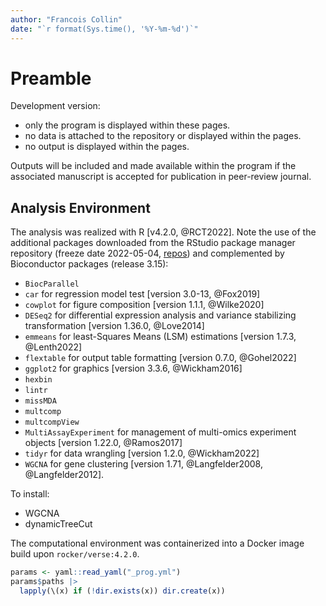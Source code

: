 ```yaml
---
author: "Francois Collin"
date: "`r format(Sys.time(), '%Y-%m-%d')`"
---
```


# Preamble {.unnumbered}

Development version:

- only the program is displayed within these pages.
- no data is attached to the repository or displayed within the pages.
- no output is displayed within the pages.

Outputs will be included and made available within the program if the
associated manuscript is accepted for publication in peer-review journal.

## Analysis Environment

The analysis was realized with R [v4.2.0, @RCT2022]. Note the
use of the additional packages downloaded from the RStudio package manager
repository (freeze date 2022-05-04, [repos](
https://packagemanager.rstudio.com/all/2022-05-04+Y3JhbiwyOjQ1MjYyMTU7NTVFQjhGODU))
and complemented by Bioconductor packages (release 3.15):

- `BiocParallel`
- `car` for regression model test [version 3.0-13, @Fox2019]
- `cowplot` for figure composition [version 1.1.1, @Wilke2020]
- `DESeq2` for differential expression analysis and
  variance stabilizing transformation [version 1.36.0, @Love2014]
- `emmeans` for least-Squares Means (LSM) estimations [version 1.7.3, @Lenth2022]
- `flextable` for output table formatting [version 0.7.0, @Gohel2022]
- `ggplot2` for graphics [version 3.3.6, @Wickham2016]
- `hexbin`
- `lintr`
- `missMDA`
- `multcomp`
- `multcompView`
- `MultiAssayExperiment` for management of multi-omics experiment objects
  [version 1.22.0, @Ramos2017]
- `tidyr` for data wrangling [version 1.2.0, @Wickham2022]
- `WGCNA` for gene clustering [version 1.71, @Langfelder2008, @Langfelder2012].

To install:

- WGCNA
- dynamicTreeCut

The computational environment was containerized into a Docker image build upon
`rocker/verse:4.2.0`.

```r
params <- yaml::read_yaml("_prog.yml")
params$paths |>
  lapply(\(x) if (!dir.exists(x)) dir.create(x))
```
